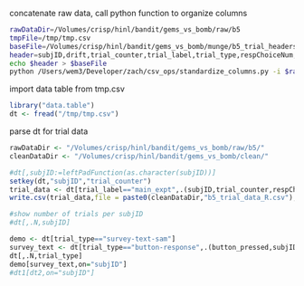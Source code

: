concatenate raw data, call python function to organize columns
```bash
rawDataDir=/Volumes/crisp/hinl/bandit/gems_vs_bomb/raw/b5
tmpFile=/tmp/tmp.csv
baseFile=/Volumes/crisp/hinl/bandit/gems_vs_bomb/munge/b5_trial_headers.csv
header=subjID,drift,trial_counter,trial_label,trial_type,respChoiceNum,gems,bombs,rt,GainOverPainPr_0,GainOverPainPr_1,GainOverPainPr_2,GainOverPainPr_3,gender,age,ethnicity,internal_node_id,WinPr_0,LosePr_0,WinPr_1,LosePr_1,WinPr_2,LosePr_2,WinPr_3,LosePr_3,like,value,connected,button_pressed
echo $header > $baseFile
python /Users/wem3/Developer/zach/csv_ops/standardize_columns.py -i $rawDataDir -o $tmpFile -b $baseFile
```

import data table from tmp.csv
```r
library("data.table")
dt <- fread("/tmp/tmp.csv")
```

parse dt for trial data
```r
rawDataDir <- "/Volumes/crisp/hinl/bandit/gems_vs_bomb/raw/b5/"
cleanDataDir <- "/Volumes/crisp/hinl/bandit/gems_vs_bomb/clean/"

#dt[,subjID:=leftPadFunction(as.character(subjID))]
setkey(dt,"subjID","trial_counter")
trial_data <- dt[trial_label=="main_expt",.(subjID,trial_counter,respChoiceNum,gems,bombs,rt)]
write.csv(trial_data,file = paste0(cleanDataDir,"b5_trial_data_R.csv"),row.names=FALSE)

#show number of trials per subjID
#dt[,.N,subjID]
```

```r
demo <- dt[trial_type=="survey-text-sam"]
survey_text <- dt[trial_type=="button-response",.(button_pressed,subjID)]
dt[,.N,trial_type]
demo[survey_text,on="subjID"]
#dt1[dt2,on="subjID"]
```